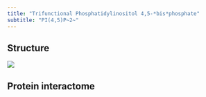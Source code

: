 ```yaml
---
title: "Trifunctional Phosphatidylinositol 4,5-*bis*phosphate"
subtitle: "PI(4,5)P~2~"
---
```


## Structure

:::{.border}
![](/LipidProbe/Structures/PIP2_Structure.png)
:::

## Protein interactome

